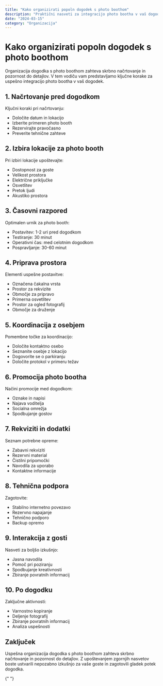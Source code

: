 ```yaml
---
title: "Kako organizirati popoln dogodek s photo boothom"
description: "Praktični nasveti za integracijo photo bootha v vaš dogodek in maksimiziranje zabave."
date: "2024-03-15"
category: "Organizacija"
---
```


# Kako organizirati popoln dogodek s photo boothom

Organizacija dogodka s photo boothom zahteva skrbno načrtovanje in pozornost do detajlov. V tem vodiču vam predstavljamo ključne korake za uspešno integracijo photo bootha v vaš dogodek.

## 1. Načrtovanje pred dogodkom

Ključni koraki pri načrtovanju:

- Določite datum in lokacijo
- Izberite primeren photo booth
- Rezervirajte pravočasno
- Preverite tehnične zahteve

<BlogImage
  src="/application/basic-booth-hero-image.webp"
  alt="Načrtovanje dogodka"
  caption="Dobro načrtovanje je ključ do uspešnega dogodka"
/>

## 2. Izbira lokacije za photo booth

Pri izbiri lokacije upoštevajte:

- Dostopnost za goste
- Velikost prostora
- Električne priključke
- Osvetlitev
- Pretok ljudi
- Akustiko prostora

## 3. Časovni razpored

Optimalen urnik za photo booth:

- Postavitev: 1-2 uri pred dogodkom
- Testiranje: 30 minut
- Operativni čas: med celotnim dogodkom
- Pospravljanje: 30-60 minut

<BlogImage
  src="/application/photo-booth-device.webp"
  alt="Photo booth v akciji"
  caption="Pravilna časovna organizacija zagotavlja tekoč potek dogodka"
/>

## 4. Priprava prostora

Elementi uspešne postavitve:

- Označena čakalna vrsta
- Prostor za rekvizite
- Območje za pripravo
- Primerna osvetlitev
- Prostor za ogled fotografij
- Območje za druženje

## 5. Koordinacija z osebjem

Pomembne točke za koordinacijo:

- Določite kontaktno osebo
- Seznanite osebje z lokacijo
- Dogovorite se o parkiranju
- Določite protokol v primeru težav

## 6. Promocija photo bootha

Načini promocije med dogodkom:

- Oznake in napisi
- Najava voditelja
- Socialna omrežja
- Spodbujanje gostov

<BlogImage
  src="/application/360-hero-image.webp"
  alt="Promocija photo bootha"
  caption="Dobra promocija privabi več gostov k photo boothu"
/>

## 7. Rekviziti in dodatki

Seznam potrebne opreme:

- Zabavni rekviziti
- Rezervni material
- Čistilni pripomočki
- Navodila za uporabo
- Kontaktne informacije

## 8. Tehnična podpora

Zagotovite:

- Stabilno internetno povezavo
- Rezervno napajanje
- Tehnično podporo
- Backup opremo

## 9. Interakcija z gosti

Nasveti za boljšo izkušnjo:

- Jasna navodila
- Pomoč pri poziranju
- Spodbujanje kreativnosti
- Zbiranje povratnih informacij

## 10. Po dogodku

Zaključne aktivnosti:

- Varnostno kopiranje
- Deljenje fotografij
- Zbiranje povratnih informacij
- Analiza uspešnosti

## Zaključek

Uspešna organizacija dogodka s photo boothom zahteva skrbno načrtovanje in pozornost do detajlov. Z upoštevanjem zgornjih nasvetov boste ustvarili nepozabno izkušnjo za vaše goste in zagotovili gladek potek dogodka.

<BlogImage
  src="/application/promo-image.webp"
  alt="Uspešen dogodek s photo boothom"
  caption="Z dobro organizacijo do nepozabnih spominov"
/>{" "}

